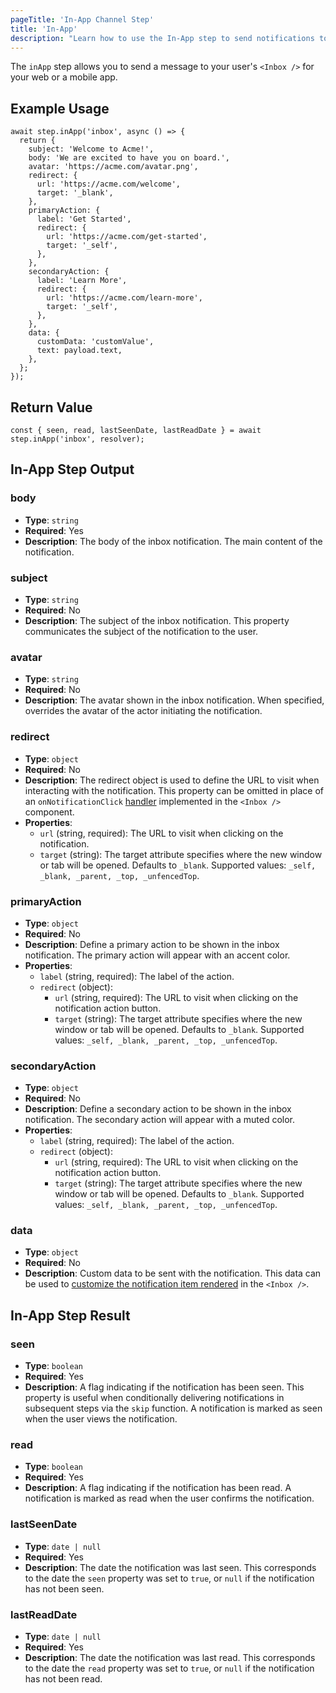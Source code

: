 ```yaml
---
pageTitle: 'In-App Channel Step'
title: 'In-App'
description: "Learn how to use the In-App step to send notifications to your web or mobile app's inbox"
---
```


The `inApp` step allows you to send a message to your user's `<Inbox />` for your web or a mobile app.

## Example Usage

```tsx
await step.inApp('inbox', async () => {
  return {
    subject: 'Welcome to Acme!',
    body: 'We are excited to have you on board.',
    avatar: 'https://acme.com/avatar.png',
    redirect: {
      url: 'https://acme.com/welcome',
      target: '_blank',
    },
    primaryAction: {
      label: 'Get Started',
      redirect: {
        url: 'https://acme.com/get-started',
        target: '_self',
      },
    },
    secondaryAction: {
      label: 'Learn More',
      redirect: {
        url: 'https://acme.com/learn-more',
        target: '_self',
      },
    },
    data: {
      customData: 'customValue',
      text: payload.text,
    },
  };
});
```

## Return Value

```tsx
const { seen, read, lastSeenDate, lastReadDate } = await step.inApp('inbox', resolver);
```

## In-App Step Output

### body

- **Type**: `string`
- **Required**: Yes
- **Description**: The body of the inbox notification. The main content of the notification.

### subject

- **Type**: `string`
- **Required**: No
- **Description**: The subject of the inbox notification. This property communicates the subject of the notification to the user.

### avatar

- **Type**: `string`
- **Required**: No
- **Description**: The avatar shown in the inbox notification. When specified, overrides the avatar of the actor initiating the notification.

### redirect

- **Type**: `object`
- **Required**: No
- **Description**: The redirect object is used to define the URL to visit when interacting with the notification. This property can be omitted in place of an `onNotificationClick` [handler](/inbox/react/components#handle-notification-click) implemented in the `<Inbox />` component.
- **Properties**:
  - `url` (string, required): The URL to visit when clicking on the notification.
  - `target` (string): The target attribute specifies where the new window or tab will be opened. Defaults to `_blank`. Supported values: `_self, _blank, _parent, _top, _unfencedTop`.

### primaryAction

- **Type**: `object`
- **Required**: No
- **Description**: Define a primary action to be shown in the inbox notification. The primary action will appear with an accent color.
- **Properties**:
  - `label` (string, required): The label of the action.
  - `redirect` (object):
    - `url` (string, required): The URL to visit when clicking on the notification action button.
    - `target` (string): The target attribute specifies where the new window or tab will be opened. Defaults to `_blank`. Supported values: `_self, _blank, _parent, _top, _unfencedTop`.

### secondaryAction

- **Type**: `object`
- **Required**: No
- **Description**: Define a secondary action to be shown in the inbox notification. The secondary action will appear with a muted color.
- **Properties**:
  - `label` (string, required): The label of the action.
  - `redirect` (object):
    - `url` (string, required): The URL to visit when clicking on the notification action button.
    - `target` (string): The target attribute specifies where the new window or tab will be opened. Defaults to `_blank`. Supported values: `_self, _blank, _parent, _top, _unfencedTop`.

### data

- **Type**: `object`
- **Required**: No
- **Description**: Custom data to be sent with the notification. This data can be used to [customize the notification item rendered](/inbox/react/components#custom-notification-item) in the `<Inbox />`.

## In-App Step Result

### seen

- **Type**: `boolean`
- **Required**: Yes
- **Description**: A flag indicating if the notification has been seen. This property is useful when conditionally delivering notifications in subsequent steps via the `skip` function. A notification is marked as seen when the user views the notification.

### read

- **Type**: `boolean`
- **Required**: Yes
- **Description**: A flag indicating if the notification has been read. A notification is marked as read when the user confirms the notification.

### lastSeenDate

- **Type**: `date | null`
- **Required**: Yes
- **Description**: The date the notification was last seen. This corresponds to the date the `seen` property was set to `true`, or `null` if the notification has not been seen.

### lastReadDate

- **Type**: `date | null`
- **Required**: Yes
- **Description**: The date the notification was last read. This corresponds to the date the `read` property was set to `true`, or `null` if the notification has not been read.

